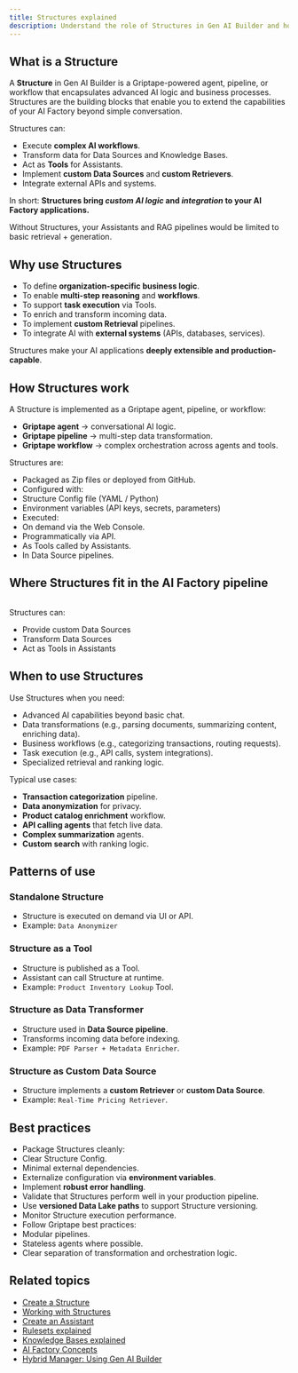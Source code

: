 ```yaml
---
title: Structures explained
description: Understand the role of Structures in Gen AI Builder and how they enable advanced AI workflows, tooling, and data transformations.
---
```


## What is a Structure

A **Structure** in Gen AI Builder is a Griptape-powered agent, pipeline, or workflow that encapsulates advanced AI logic and business processes.
Structures are the building blocks that enable you to extend the capabilities of your AI Factory beyond simple conversation.

Structures can:

- Execute **complex AI workflows**.
- Transform data for Data Sources and Knowledge Bases.
- Act as **Tools** for Assistants.
- Implement **custom Data Sources** and **custom Retrievers**.
- Integrate external APIs and systems.

In short:
**Structures bring *custom AI logic* and *integration* to your AI Factory applications.**

Without Structures, your Assistants and RAG pipelines would be limited to basic retrieval + generation.

## Why use Structures

- To define **organization-specific business logic**.
- To enable **multi-step reasoning** and **workflows**.
- To support **task execution** via Tools.
- To enrich and transform incoming data.
- To implement **custom Retrieval** pipelines.
- To integrate AI with **external systems** (APIs, databases, services).

Structures make your AI applications **deeply extensible and production-capable**.

## How Structures work

A Structure is implemented as a Griptape agent, pipeline, or workflow:

- **Griptape agent** → conversational AI logic.
- **Griptape pipeline** → multi-step data transformation.
- **Griptape workflow** → complex orchestration across agents and tools.

Structures are:

- Packaged as Zip files or deployed from GitHub.
- Configured with:
- Structure Config file (YAML / Python)
- Environment variables (API keys, secrets, parameters)
- Executed:
- On demand via the Web Console.
- Programmatically via API.
- As Tools called by Assistants.
- In Data Source pipelines.

## Where Structures fit in the AI Factory pipeline
```Data Sources → Data Lake → Libraries → Knowledge Bases → Retrievers → Assistants
```

Structures can:
- Provide custom Data Sources
- Transform Data Sources
- Act as Tools in Assistants


## When to use Structures

Use Structures when you need:

- Advanced AI capabilities beyond basic chat.
- Data transformations (e.g., parsing documents, summarizing content, enriching data).
- Business workflows (e.g., categorizing transactions, routing requests).
- Task execution (e.g., API calls, system integrations).
- Specialized retrieval and ranking logic.

Typical use cases:

- **Transaction categorization** pipeline.
- **Data anonymization** for privacy.
- **Product catalog enrichment** workflow.
- **API calling agents** that fetch live data.
- **Complex summarization** agents.
- **Custom search** with ranking logic.

## Patterns of use

### Standalone Structure

- Structure is executed on demand via UI or API.
- Example: `Data Anonymizer`

### Structure as a Tool

- Structure is published as a Tool.
- Assistant can call Structure at runtime.
- Example: `Product Inventory Lookup` Tool.

### Structure as Data Transformer

- Structure used in **Data Source pipeline**.
- Transforms incoming data before indexing.
- Example: `PDF Parser + Metadata Enricher`.

### Structure as Custom Data Source

- Structure implements a **custom Retriever** or **custom Data Source**.
- Example: `Real-Time Pricing Retriever`.

## Best practices

- Package Structures cleanly:
- Clear Structure Config.
- Minimal external dependencies.
- Externalize configuration via **environment variables**.
- Implement **robust error handling**.
- Validate that Structures perform well in your production pipeline.
- Use **versioned Data Lake paths** to support Structure versioning.
- Monitor Structure execution performance.
- Follow Griptape best practices:
- Modular pipelines.
- Stateless agents where possible.
- Clear separation of transformation and orchestration logic.

## Related topics

- [Create a Structure](../../../how-to/gen-ai/create-structure)
- [Working with Structures](../../../builder/agent-studio/structures)
- [Create an Assistant](../../../how-to/gen-ai/create-assistant)
- [Rulesets explained](rulesets-explained)
- [Knowledge Bases explained](knowledge-bases)
- [AI Factory Concepts](ai-factory-concepts)
- [Hybrid Manager: Using Gen AI Builder](../../../../hybrid-manager/ai-factory/gen-ai/builder/index)
